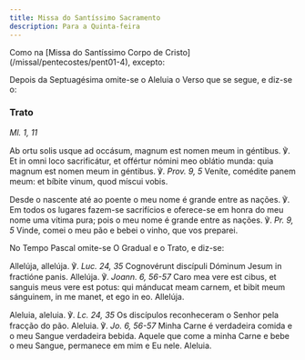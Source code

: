```yaml
---
title: Missa do Santíssimo Sacramento
description: Para a Quinta-feira
---
```


<aside>
Como na [Missa do Santíssimo Corpo de Cristo](/missal/pentecostes/pent01-4), excepto:

Depois da Septuagésima omite-se o Aleluia o Verso que se segue, e diz-se o:

</aside>

### Trato

<em>Ml. 1, 11</em>

<div class="side-by-side not-content">

Ab ortu solis usque ad occásum, magnum est nomen meum in géntibus. ℣. Et in omni loco sacrificátur, et offértur nómini meo oblátio munda: quia magnum est nomen meum in géntibus. ℣. <em>Prov. 9, 5</em> Veníte, comédite panem meum: et bíbite vinum, quod míscui vobis.

Desde o nascente até ao poente o meu nome é grande entre as nações. ℣. Em todos os lugares fazem-se sacrifícios e oferece-se em honra do meu nome uma vítima pura; pois o meu nome é grande entre as nações. ℣. <em>Pr. 9, 5</em> Vinde, comei o meu pão e bebei o vinho, que vos preparei.

</div>

<aside>No Tempo Pascal omite-se O Gradual e o Trato, e diz-se:</aside>

<div class="side-by-side not-content">

Allelúja, allelúja. ℣. <em>Luc. 24, 35</em> Cognovérunt discípuli Dóminum Jesum in fractióne panis. Allelúja. ℣. <em>Joann. 6, 56-57</em> Caro mea vere est cibus, et sanguis meus vere est potus: qui mánducat meam carnem, et bibit meum sánguinem, in me manet, et ego in eo. Allelúja.

Aleluia, aleluia. ℣. <em>Lc. 24, 35</em> Os discípulos reconheceram o Senhor pela fracção do pão. Aleluia. ℣. <em>Jo. 6, 56-57</em> Minha Carne é verdadeira comida e o meu Sangue verdadeira bebida. Aquele que come a minha Carne e bebe o meu Sangue, permanece em mim e Eu nele. Aleluia.

</div>
